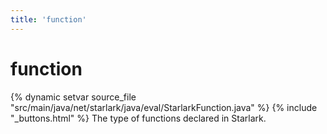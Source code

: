 ```yaml
---
title: 'function'
---
```


# function

{% dynamic setvar source_file "src/main/java/net/starlark/java/eval/StarlarkFunction.java" %}
{% include "\_buttons.html" %}
The type of functions declared in Starlark.
